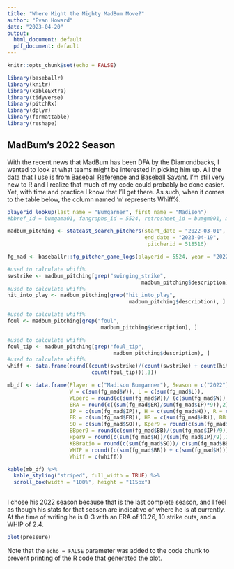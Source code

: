 ```yaml
---
title: "Where Might the Mighty MadBum Move?"
author: "Evan Howard"
date: "2023-04-20"
output:
  html_document: default
  pdf_document: default
---
```


```r
knitr::opts_chunk$set(echo = FALSE)

library(baseballr)
library(knitr)
library(kableExtra)
library(tidyverse)
library(pitchRx)
library(dplyr)
library(formattable)
library(reshape)
```

## MadBum's 2022 Season

With the recent news that MadBum has been DFA by the Diamondbacks, I wanted to look at what teams might be interested in picking him up. All the data that I use is from [Baseball Reference](https://www.baseball-reference.com/players/b/bumgama01.shtml) and [Baseball Savant](https://baseballsavant.mlb.com/savant-player/madison-bumgarner-518516?stats=statcast-r-pitching-mlb). I'm still very new to R and I realize that much of my code could probably be done easier. Yet, with time and practice I know that I'll get there. As such, when it comes to the table below, the column named 'n' represents Whiff%.

```r
playerid_lookup(last_name = "Bumgarner", first_name = "Madison")
#bbref_id = bumgama01, fangraphs_id = 5524, retrosheet_id = bumgm001, mlbam_id = 518516

madbum_pitching <- statcast_search_pitchers(start_date = "2022-03-01", 
                                            end_date = "2023-04-19",
                                             pitcherid = 518516)

fg_mad <- baseballr::fg_pitcher_game_logs(playerid = 5524, year = "2022")

#used to calculate whiff%
swstrike <- madbum_pitching[grep("swinging_strike", 
                                           madbum_pitching$description),]
#used to calculate whiff%
hit_into_play <- madbum_pitching[grep("hit_into_play", 
                                       madbum_pitching$description), ]

#used to calculate whiff%
foul <- madbum_pitching[grep("foul", 
                              madbum_pitching$description), ]

#used to calculate whiff%
foul_tip <- madbum_pitching[grep("foul_tip", 
                                  madbum_pitching$description), ]
#used to calculate whiff%
whiff <- data.frame(round((count(swstrike)/(count(swstrike) + count(hit_into_play) + count(foul) +
                           count(foul_tip))),3))

mb_df <- data.frame(Player = c("Madison Bumgarner"), Season = c("2022"),
                    W = c(sum(fg_mad$W)), L = c(sum(fg_mad$L)), 
                    WLperc = round(c(sum(fg_mad$W))/ (c(sum(fg_mad$W)) + c(sum(fg_mad$L))),3),
                    ERA = round(c((sum(fg_mad$ER)/sum(fg_mad$IP)*9)),2), G = c(sum(fg_mad$Games)),
                    IP = c(sum(fg_mad$IP)), H = c(sum(fg_mad$H)), R = c(sum(fg_mad$R)), 
                    ER = c(sum(fg_mad$ER)), HR = c(sum(fg_mad$HR)), BB = c(sum(fg_mad$BB)), 
                    SO = c(sum(fg_mad$SO)), Kper9 = round(c(sum(fg_mad$SO)/(sum(fg_mad$IP)/9)),1), 
                    BBper9 = round(c(sum(fg_mad$BB)/(sum(fg_mad$IP)/9)),1), 
                    Hper9 = round(c(sum(fg_mad$H))/(sum(fg_mad$IP)/9),1), 
                    KBBratio = round(c(sum(fg_mad$SO))/ c(sum(fg_mad$BB)),1),
                    WHIP = round((c(sum(fg_mad$BB)) + c(sum(fg_mad$H))) / c(sum(fg_mad$IP)),3),
                    Whiff = c(whiff))

kable(mb_df) %>%
  kable_styling("striped", full_width = TRUE) %>%
  scroll_box(width = "100%", height = "115px")
  
```

I chose his 2022 season because that is the last complete season, and I feel as though his stats for that season are indicative of where he is at currently. At the time of writing he is 0-3 with an ERA of 10.26, 10 strike outs, and a WHIP of 2.4. 


```r
plot(pressure)
```

Note that the `echo = FALSE` parameter was added to the code chunk to prevent printing of the R code that generated the plot.
